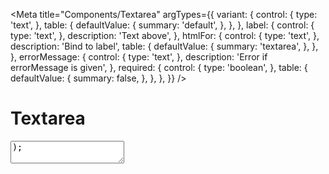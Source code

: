 
<Meta
  title="Components/Textarea"
  argTypes={{
    variant: {
      control: {
        type: 'text',
      },
      table: {
        defaultValue: {
          summary: 'default',
        },
      },
    },
    label: {
      control: {
        type: 'text',
      },
      description: 'Text above',
    },
    htmlFor: {
      control: {
        type: 'text',
      },
      description: 'Bind to label',
      table: {
        defaultValue: {
          summary: 'textarea',
        },
      },
    },
    errorMessage: {
      control: {
        type: 'text',
      },
      description: 'Error if errorMessage is given',
    },
    required: {
      control: {
        type: 'boolean',
      },
      table: {
        defaultValue: {
          summary: false,
        },
      },
    },
  }}
/>

# Textarea

  <Textarea placeholder="Placeholder..." {...args} />
);

<Canvas>
  <Story name="Default">{Template.bind({})}</Story>
</Canvas>

<ArgsTable story="Default" />
